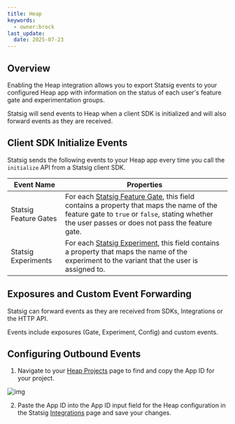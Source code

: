 ```yaml
---
title: Heap
keywords:
  - owner:brock
last_update:
  date: 2025-07-23
---
```



## Overview

Enabling the Heap integration allows you to export Statsig events to your configured Heap app with information on the status of each user's feature gate and experimentation groups.

Statsig will send events to Heap when a client SDK is initialized and will also forward events as they are received.

## Client SDK Initialize Events

Statsig sends the following events to your Heap app every time you call the `initialize` API from a Statsig client SDK.

| Event Name            | Properties                                                                                                                                                                                                                   |
| --------------------- | ---------------------------------------------------------------------------------------------------------------------------------------------------------------------------------------------------------------------------- |
| Statsig Feature Gates | For each [Statsig Feature Gate](/feature-flags/overview), this field contains a property that maps the name of the feature gate to `true` or `false`, stating whether the user passes or does not pass the feature gate. |
| Statsig Experiments   | For each [Statsig Experiment](/experiments-plus), this field contains a property that maps the name of the experiment to the variant that the user is assigned to.                                                           |

## Exposures and Custom Event Forwarding

Statsig can forward events as they are received from SDKs, Integrations or the HTTP API.

Events include exposures (Gate, Experiment, Config) and custom events.

<EventFormats />

## Configuring Outbound Events

1. Navigate to your [Heap Projects](https://heapanalytics.com/app/manage/projects) page to find and copy the App ID for your project.

![img](https://console.statsig.com/img/integrations/heap_integration_steps/outgoing_1.png)

2. Paste the App ID into the App ID input field for the Heap configuration in the Statsig [Integrations](https://console.statsig.com/integrations) page and save your changes.
